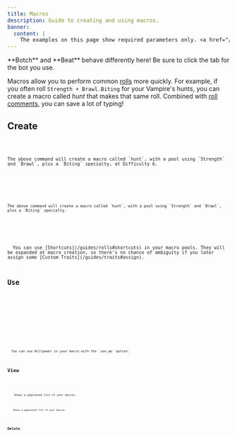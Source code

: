 ```yaml
---
title: Macros
description: Guide to creating and using macros.
banner:
  content: |
    The examples on this page show required parameters only. <a href="/reference/macros" title="Macro Reference">See full documentation.</a>
---
```






<Aside type="tip">**Botch** and **Beat** behave differently here! Be sure to click the tab for the bot you use.</Aside>

Macros allow you to perform common [rolls](/guides/rolls) more quickly. For example, if you often roll `Strength + Brawl.Biting` for your Vampire's hunts, you can create a macro called *hunt* that makes that same roll. Combined with [roll comments](/reference/macros#macro-create), you can save a lot of typing!

## Create

<Tabs syncKey="bot">
  <TabItem label="Botch (WoD)">
    <Code code="/macro create name:hunt pool:Strength+Brawl.Biting difficulty:6" mark={macroHighlights} />

    The above command will create a macro called `hunt`, with a pool using `Strength` and `Brawl`, plus a `Biting` specialty, at Difficulty 6.
  <Picture
    src={botchMacroCreate}
    width={imgWidth}
    alt="Botch: /macro create"
    densities={[4]}
  />
  </TabItem>
  <TabItem label="Beat (CofD)">
    <Code code="/macro create name:hunt pool:Strength+Brawl.Biting" mark={macroHighlights} />

    The above command will create a macro called `hunt`, with a pool using `Strength` and `Brawl`, plus a `Biting` specialty.
  <Picture
    src={beatMacroCreate}
    width={imgWidth}
    alt="Beat: /macro create"
    densities={[4]}
  />
  </TabItem>
</Tabs>

<Aside type="tip">
  You can use [Shortcuts](/guides/rolls#shortcuts) in your macro pools. They will be expanded at macro creation, so there's no chance of ambiguity if you later assign some [Custom Traits](/guides/traits#assign).
</Aside>

## Use

<Tabs syncKey="bot">
  <TabItem label="Botch (WoD)">
    <Code code="/mroll name:hunt" mark={macroHighlights} />
    <Picture
      src={botchMroll}
      width={imgWidth}
      alt="Botch: /mroll"
      densities={[4]}
    />
  </TabItem>
  <TabItem label="Beat (CofD)">
    <Code code="/macro name:hunt" mark={macroHighlights} />
    <Picture
      src={beatMroll}
      width={imgWidth}
      alt="Beat: /mroll"
      densities={[4]}
    />
  </TabItem>
</Tabs>

<Aside type="tip">
  You can use Willpower in your macro with the `use_wp` option.
</Aside>

## View

<Tabs syncKey="bot">
  <TabItem label="Botch (WoD)">
    <Code code="/macro list" mark={macroHighlights} />
    Shows a paginated list of your macros.
    <Picture
      src={botchMacroList}
      width={imgWidth}
      alt="Botch: /macro list"
      densities={[4]}
    />
  </TabItem>
  <TabItem label="Beat (CofD)">
    <Code code="/macro list" mark={macroHighlights} />
    Shows a paginated list of your macros.
    <Picture
      src={beatMacroList}
      width={imgWidth}
      alt="Beat: /macro list"
      densities={[4]}
    />
  </TabItem>
</Tabs>

## Delete

<Tabs syncKey="bot">
  <TabItem label="Botch (WoD)">
    <Code code="/macro delete macro_name:hunt" mark={macroHighlights} />
    <Picture
      src={botchMacroList}
      width={imgWidth}
      alt="Botch: /macro delete"
      densities={[4]}
    />
  </TabItem>
  <TabItem label="Beat (CofD)">
    <Code code="/macro delete macro_name:hunt" mark={macroHighlights} />
    <Picture
      src={beatMacroList}
      width={imgWidth}
      alt="Beat: /macro delete"
      densities={[4]}
    />
  </TabItem>
</Tabs>
